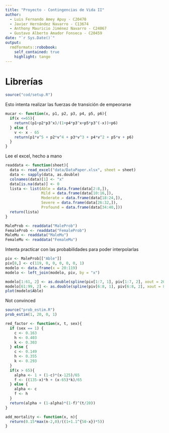 ```yaml
---
title: "Proyecto - Contingencias de Vida II"
author: 
  - Luis Fernando Amey Apuy - C20470
  - Javier Hernández Navarro - C13674
  - Anthony Mauricio Jiménez Navarro - C24067
  - Gustavo Alberto Amador Fonseca - C20459
date: "`r Sys.Date()`"
output:
  rmdformats::robobook:
    self_contained: true
    highlight: tango
---
```


# Librerías
```r
source("cod/setup.R")
```

Esto intenta realizar las fuerzas de transición de empeorarse
```r
mucar <- function(x, p1, p2, p3, p4, p5, p6){
  if(x <=65){
    return((p1+p2*p3^x)/(1+p4*p3^x+p5*p3^(-x))+p6)
  } else {
    v <- x - 65
    return(p1*v^5 + p2*v^4 + p3*v^3 + p4*v^2 + p5*v + p6)
  }
}
```

Lee el excel, hecho a mano 
```r
readdata <- function(sheet){
  data <- read_excel("data/DataPaper.xlsx", sheet = sheet)
  data <- sapply(data, as.double)
  colnames(data)[1] <- "x"
  data[is.na(data)] <- 0
  lista <- list(Able = data.frame(data[2:8,]),
                Mild = data.frame(data[10:16,]),
                Moderate = data.frame(data[18:24,]),
                Severe = data.frame(data[26:32,]),
                Profound = data.frame(data[34:40,]))
  return(lista)
}
```

```r
MaleProb <- readdata("MaleProb")
FemaleProb <- readdata("FemaleProb")
MaleMu <- readdata("MaleMu")
FemaleMu <- readdata("FemaleMu")
```

Intenta practicar con las probabilidades para poder interpolarlas
```r
piv <- MaleProb[["Able"]]
piv[8,] <- c(119, 0, 0, 0, 0, 0, 1)
modelo <- data.frame(x = 20:119)
modelo <- left_join(modelo, piv, by = "x")

modelo[1:61, 2] <- as.double(spline(piv[1:7, 1], piv[1:7, 2], xout = 20:80)$y)
modelo[61:99, 2] <- as.double(spline(piv[6:8, 1], piv[6:8, 2], xout = 80:118)$y)
plot(modelo$Able)
```
Not convinced

```r
source("prob_estim.R")
prob_estim(1, 20, 0, 1)
```

```r
red_factor <- function(x, t, sex){
  if (sex == 1) {
    c <- 0.163
    h <- 0.403
    k <- 0.303
  } else {
    c <- 0.149
    h <- 0.355
    k <- 0.293
  }
  if(x > 65){
    alpha <- 1 + (1-c)*(x-125)/65
    f <- ((135-x)*h + (x-65)*k)/65
  } else {
    alpha <- c
    f <- h
  }
  return(alpha + (1-alpha)*(1-f)^(t/20))
}
```

```r
add_mortality <- function(x, n){
  return(0.15*max(n-2,0)/((1+1.1^{50-x})*5))
}
```

```r

```













